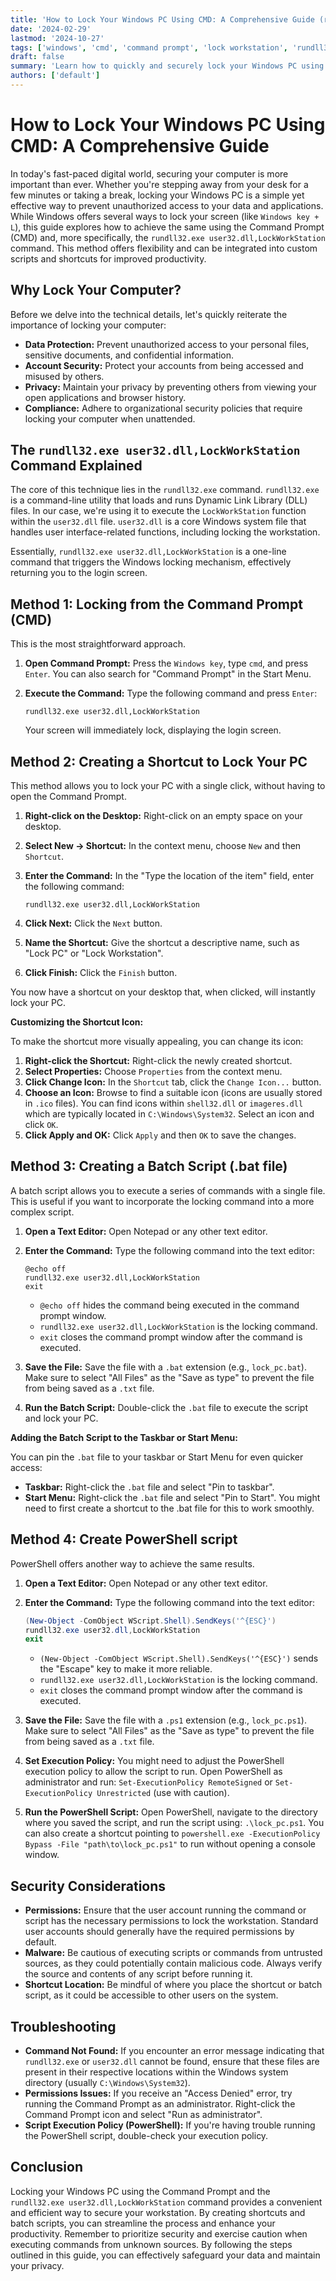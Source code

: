 ```yaml
---
title: 'How to Lock Your Windows PC Using CMD: A Comprehensive Guide (rundll32.exe user32.dll,LockWorkStation)'
date: '2024-02-29'
lastmod: '2024-10-27'
tags: ['windows', 'cmd', 'command prompt', 'lock workstation', 'rundll32', 'security', 'productivity', 'keyboard shortcut', 'batch script', 'windows 10', 'windows 11']
draft: false
summary: 'Learn how to quickly and securely lock your Windows PC using the command line (CMD) with the `rundll32.exe user32.dll,LockWorkStation` command. Explore different methods, including creating shortcuts and batch scripts, to enhance your productivity and security.'
authors: ['default']
---
```


# How to Lock Your Windows PC Using CMD: A Comprehensive Guide

In today's fast-paced digital world, securing your computer is more important than ever. Whether you're stepping away from your desk for a few minutes or taking a break, locking your Windows PC is a simple yet effective way to prevent unauthorized access to your data and applications. While Windows offers several ways to lock your screen (like `Windows key + L`), this guide explores how to achieve the same using the Command Prompt (CMD) and, more specifically, the `rundll32.exe user32.dll,LockWorkStation` command.  This method offers flexibility and can be integrated into custom scripts and shortcuts for improved productivity.

## Why Lock Your Computer?

Before we delve into the technical details, let's quickly reiterate the importance of locking your computer:

*   **Data Protection:**  Prevent unauthorized access to your personal files, sensitive documents, and confidential information.
*   **Account Security:**  Protect your accounts from being accessed and misused by others.
*   **Privacy:** Maintain your privacy by preventing others from viewing your open applications and browser history.
*   **Compliance:**  Adhere to organizational security policies that require locking your computer when unattended.

## The `rundll32.exe user32.dll,LockWorkStation` Command Explained

The core of this technique lies in the `rundll32.exe` command.  `rundll32.exe` is a command-line utility that loads and runs Dynamic Link Library (DLL) files.  In our case, we're using it to execute the `LockWorkStation` function within the `user32.dll` file. `user32.dll` is a core Windows system file that handles user interface-related functions, including locking the workstation.

Essentially, `rundll32.exe user32.dll,LockWorkStation` is a one-line command that triggers the Windows locking mechanism, effectively returning you to the login screen.

## Method 1:  Locking from the Command Prompt (CMD)

This is the most straightforward approach.

1.  **Open Command Prompt:**  Press the `Windows key`, type `cmd`, and press `Enter`.  You can also search for "Command Prompt" in the Start Menu.
2.  **Execute the Command:**  Type the following command and press `Enter`:

    ```
    rundll32.exe user32.dll,LockWorkStation
    ```

    Your screen will immediately lock, displaying the login screen.

## Method 2: Creating a Shortcut to Lock Your PC

This method allows you to lock your PC with a single click, without having to open the Command Prompt.

1.  **Right-click on the Desktop:** Right-click on an empty space on your desktop.
2.  **Select New -> Shortcut:** In the context menu, choose `New` and then `Shortcut`.
3.  **Enter the Command:** In the "Type the location of the item" field, enter the following command:

    ```
    rundll32.exe user32.dll,LockWorkStation
    ```

4.  **Click Next:** Click the `Next` button.
5.  **Name the Shortcut:**  Give the shortcut a descriptive name, such as "Lock PC" or "Lock Workstation".
6.  **Click Finish:** Click the `Finish` button.

You now have a shortcut on your desktop that, when clicked, will instantly lock your PC.

**Customizing the Shortcut Icon:**

To make the shortcut more visually appealing, you can change its icon:

1.  **Right-click the Shortcut:** Right-click the newly created shortcut.
2.  **Select Properties:**  Choose `Properties` from the context menu.
3.  **Click Change Icon:**  In the `Shortcut` tab, click the `Change Icon...` button.
4.  **Choose an Icon:**  Browse to find a suitable icon (icons are usually stored in `.ico` files).  You can find icons within `shell32.dll` or `imageres.dll` which are typically located in `C:\Windows\System32`.  Select an icon and click `OK`.
5.  **Click Apply and OK:** Click `Apply` and then `OK` to save the changes.

## Method 3:  Creating a Batch Script (.bat file)

A batch script allows you to execute a series of commands with a single file. This is useful if you want to incorporate the locking command into a more complex script.

1.  **Open a Text Editor:** Open Notepad or any other text editor.
2.  **Enter the Command:**  Type the following command into the text editor:

    ```batch
    @echo off
    rundll32.exe user32.dll,LockWorkStation
    exit
    ```

    *   `@echo off` hides the command being executed in the command prompt window.
    *   `rundll32.exe user32.dll,LockWorkStation` is the locking command.
    *   `exit` closes the command prompt window after the command is executed.

3.  **Save the File:**  Save the file with a `.bat` extension (e.g., `lock_pc.bat`).  Make sure to select "All Files" as the "Save as type" to prevent the file from being saved as a `.txt` file.
4.  **Run the Batch Script:** Double-click the `.bat` file to execute the script and lock your PC.

**Adding the Batch Script to the Taskbar or Start Menu:**

You can pin the `.bat` file to your taskbar or Start Menu for even quicker access:

*   **Taskbar:** Right-click the `.bat` file and select "Pin to taskbar".
*   **Start Menu:** Right-click the `.bat` file and select "Pin to Start".  You might need to first create a shortcut to the .bat file for this to work smoothly.

## Method 4: Create PowerShell script

PowerShell offers another way to achieve the same results.

1.  **Open a Text Editor:** Open Notepad or any other text editor.
2.  **Enter the Command:**  Type the following command into the text editor:

    ```powershell
    (New-Object -ComObject WScript.Shell).SendKeys('^{ESC}')
    rundll32.exe user32.dll,LockWorkStation
    exit
    ```

    *   `(New-Object -ComObject WScript.Shell).SendKeys('^{ESC}')` sends the "Escape" key to make it more reliable.
    *   `rundll32.exe user32.dll,LockWorkStation` is the locking command.
    *   `exit` closes the command prompt window after the command is executed.

3.  **Save the File:**  Save the file with a `.ps1` extension (e.g., `lock_pc.ps1`).  Make sure to select "All Files" as the "Save as type" to prevent the file from being saved as a `.txt` file.
4.   **Set Execution Policy:** You might need to adjust the PowerShell execution policy to allow the script to run. Open PowerShell as administrator and run: `Set-ExecutionPolicy RemoteSigned` or `Set-ExecutionPolicy Unrestricted` (use with caution).
5.  **Run the PowerShell Script:** Open PowerShell, navigate to the directory where you saved the script, and run the script using: `.\lock_pc.ps1`.  You can also create a shortcut pointing to `powershell.exe -ExecutionPolicy Bypass -File "path\to\lock_pc.ps1"` to run without opening a console window.

## Security Considerations

*   **Permissions:**  Ensure that the user account running the command or script has the necessary permissions to lock the workstation.  Standard user accounts should generally have the required permissions by default.
*   **Malware:**  Be cautious of executing scripts or commands from untrusted sources, as they could potentially contain malicious code. Always verify the source and contents of any script before running it.
*   **Shortcut Location:**  Be mindful of where you place the shortcut or batch script, as it could be accessible to other users on the system.

## Troubleshooting

*   **Command Not Found:**  If you encounter an error message indicating that `rundll32.exe` or `user32.dll` cannot be found, ensure that these files are present in their respective locations within the Windows system directory (usually `C:\Windows\System32`).
*   **Permissions Issues:**  If you receive an "Access Denied" error, try running the Command Prompt as an administrator. Right-click the Command Prompt icon and select "Run as administrator".
*   **Script Execution Policy (PowerShell):** If you're having trouble running the PowerShell script, double-check your execution policy.

## Conclusion

Locking your Windows PC using the Command Prompt and the `rundll32.exe user32.dll,LockWorkStation` command provides a convenient and efficient way to secure your workstation. By creating shortcuts and batch scripts, you can streamline the process and enhance your productivity.  Remember to prioritize security and exercise caution when executing commands from unknown sources. By following the steps outlined in this guide, you can effectively safeguard your data and maintain your privacy.
